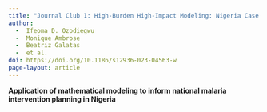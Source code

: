 ```yaml
---
title: "Journal Club 1: High-Burden High-Impact Modeling: Nigeria Case Study"
author: 
  -  Ifeoma D. Ozodiegwu
  -  Monique Ambrose
  -  Beatriz Galatas
  -  et al.
doi: https://doi.org/10.1186/s12936-023-04563-w
page-layout: article
---
```


**Application of mathematical modeling to inform national malaria intervention planning in Nigeria**
